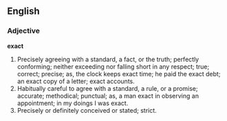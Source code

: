 ==English==

===Adjective===

'''exact'''

#Precisely agreeing with a standard, a fact, or the truth; perfectly conforming; neither exceeding nor falling short in any respect; true; correct; precise; as, the clock keeps exact time; he paid the exact debt; an exact copy of a letter; exact accounts.
#Habitually careful to agree with a standard, a rule, or a promise; accurate; methodical; punctual; as, a man exact in observing an appointment; in my doings I was exact.
#Precisely or definitely conceived or stated; strict.